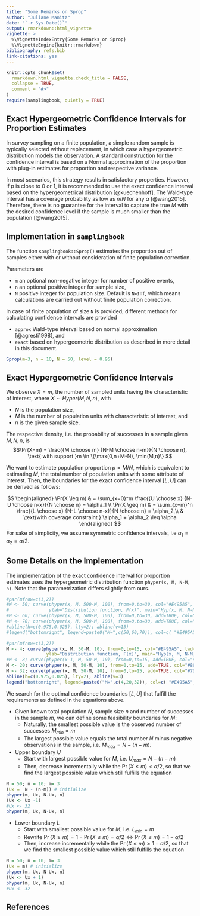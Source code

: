 ---
title: "Some Remarks on Sprop"
author: "Juliane Manitz"
date: "`.r Sys.Date()`"
output: rmarkdown::html_vignette
vignette: >
  %\VignetteIndexEntry{Some Remarks on Sprop}
  %\VignetteEngine{knitr::rmarkdown}
bibliography: refs.bib
link-citations: yes
---

```{r, include = FALSE}
knitr::opts_chunk$set(
  rmarkdown.html_vignette.check_title = FALSE,
  collapse = TRUE,
  comment = "#>"
)
require(samplingbook, quietly = TRUE)
```

## Exact Hypergeometric Confidence Intervals for Proportion Estimates

In survey sampling on a finite population, a simple random sample is typically selected without replacement, in which case a hypergeometric distribution models the observation. A standard construction for the confidence interval is based on a Normal approximation of the proportion with plug-in estimates for proportion and respective variance. 

In most scenarios, this strategy results in satisfactory properties. However, if $p$ is close to 0 or 1, it is recommended to use the exact confidence interval based on the hypergeometrical distribution [@kuechenhoff]. The Wald-type interval has a coverage probability as low as $n/N$ for any $\alpha$ [@wang2015]. Therefore, there is no guarantee for the interval to capture the true $M$ with the desired confidence level if the sample is much smaller than the population [@wang2015].


## Implementation in `samplingbook`

The function `samplingbook::Sprop()` estimates the proportion out of samples either with or without consideration of finite population correction. 

Parameters are

* `m` an optional non-negative integer for number of positive events, 
* `n` an optional positive integer for sample size,
* `N` positive integer for population size. Default is `N=Inf`, which means calculations are carried out without finite population correction.

In case of finite population of size `N` is provided, different methods for calculating confidence intervals are provided

*	`approx` Wald-type interval based on normal approximation [@agresti1998], and
*	`exact` based on hypergeometric distribution as described in more detail in this document.

``` {r}
Sprop(m=3, n = 10, N = 50, level = 0.95)
```

## Exact Hypergeometric Confidence Intervals

We observe $X=m$, the number of sampled units having the characteristic of interest, where $X \sim Hyper(M, N, n)$, with 

* $N$ is the population size, 
*	$M$ is the number of population units with characteristic of interest, and 
*	$n$ is the given sample size.

The respective density, i.e. the probability of successes in a sample given $M, N, n$, is 
$$\Pr(X=m) = \frac{{M \choose m} {N-M \choose n-m}}{N \choose n}, \text{ with  support }m \in \{\max(0,n+M-N), \min(M,n)\} $$

We want to estimate population proportion $p = M/N$, which is equivalent to estimating $M$, the total number of population units with some attribute of interest. 
Then, the boundaries for the exact confidence interval $[L,U]$ can be derived as follows: 

$$
\begin{aligned}
\Pr(X \leq m) & = \sum_{x=0}^m  \frac{{U \choose x} {N-U \choose n-x}}{N \choose n} = \alpha_1 \\
\Pr(X \geq m) & = \sum_{x=m}^n  \frac{{L \choose x} {N-L \choose n-x}}{N \choose n} = \alpha_2,\\
& \text{with coverage constraint } \alpha_1 + \alpha_2 \leq \alpha
\end{aligned}
$$
For sake of simplicity, we assume symmetric confidence intervals, i.e $\alpha_1 = \alpha_2 = \alpha/2$.

## Some Details on the Implementation

The implementation of the exact confidence interval for proportion estimates uses the hypergeometric distribution function `phyper(x, M, N-M, n)`. Note that the parametrization differs slightly from ours. 

<!--#phyper is based on calculating dhyper and phyper(...)/dhyper(...) (as a summation), based on ideas of Ian Smith and Morten Welinder.-->

``` {r, echo=FALSE, fig.width=7, fig.height=4}
#par(mfrow=c(1,2))
#M <- 50; curve(phyper(x, M, 500-M, 100), from=0,to=30, col="#E495A5", lwd=2, las=1,
#               ylab="Distribution function, F(x)", main="Hyp(x, M, N-M, n) given N=500, n=100")
#M <- 60; curve(phyper(x, M, 500-M, 100), from=0,to=30, add=TRUE, col="#86B875", lwd=2)
#M <- 70; curve(phyper(x, M, 500-M, 100), from=0,to=30, add=TRUE, col="#7DB0DD", lwd=2)
#abline(h=c(0.975,0.025), lty=2); abline(v=15)
#legend("bottomright", legend=paste0("M=",c(50,60,70)), col=c( "#E495A5","#86B875","#7DB0DD"), lty=1,lwd=2)

#par(mfrow=c(1,2))
M <- 4; curve(phyper(x, M, 50-M, 10), from=0,to=15, col="#E495A5", lwd=2, las=1, ylim=c(0,1),
               ylab="Distribution function, F(x)", main="Hyp(x, M, N-M, n) given N=50, n=10")
#M <- 8; curve(phyper(x-1, M, 50-M, 10), from=0,to=15, add=TRUE, col="#86B875", lwd=2)
M <- 20; curve(phyper(x, M, 50-M, 10), from=0,to=15, add=TRUE, col="#86B875", lwd=2)
M <- 32; curve(phyper(x, M, 50-M, 10), from=0,to=15, add=TRUE, col="#7DB0DD", lwd=2)
abline(h=c(0.975,0.025), lty=2); abline(v=3)
legend("bottomright", legend=paste0("M=",c(4,20,32)), col=c( "#E495A5","#86B875","#7DB0DD"), lty=1,lwd=2)
```

We search for the optimal confidence boundaries $[L,U]$ that fulfill the requirements as defined in the equations above.  

* Given known total population $N$, sample size $n$ and number of successes in the sample $m$, we can define some feasibility boundaries for $M$:
    + Naturally, the smallest possible value is the observed number of successes $M_{min} = m$
    + The largest possible value equals the total number $N$ minus negative observations in the sample, i.e. $M_{max} = N - (n-m)$.

* Upper boundary $U$
    + Start with largest possible value for $M$, i.e. $U_{max} = N - (n-m)$
    + Then, decrease incrementally while the $\Pr(X \leq m) < \alpha/2$, so that we find the largest possible value which still fulfills the equation


``` {r, echo=FALSE, eval=FALSE}
N = 50; n = 10; m= 3  
(Ux =  N - (n-m)) # initialize 
phyper(m, Ux, N-Ux, n)
(Ux <- Ux -1)
#Ux <- 32
phyper(m, Ux, N-Ux, n)
```

* Lower boundary $L$ 
    + Start with smallest possible value for $M$, i.e. $L_{min} = m$
    + Rewrite $\Pr(X \geq m) = 1 - \Pr(X \leq m) = \alpha/2 \Leftrightarrow \Pr(X \leq m) = 1 - \alpha/2$
    + Then, increase incrementally while the $\Pr(X \leq m) \geq 1-\alpha/2$, so that we find the smallest possible value which still fulfills the equation


``` {r, echo=FALSE, eval=FALSE}
N = 50; n = 10; m= 3  
(Ux = m) # initialize 
phyper(m, Ux, N-Ux, n)
(Ux <- Ux + 1)
phyper(m, Ux, N-Ux, n)
#Ux <- 32
```

## References
